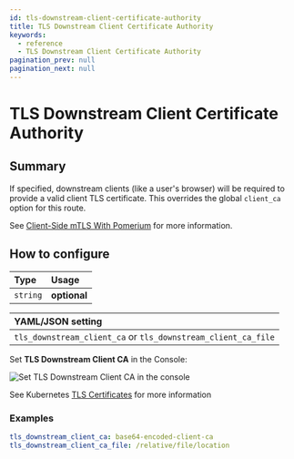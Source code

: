 ```yaml
---
id: tls-downstream-client-certificate-authority
title: TLS Downstream Client Certificate Authority
keywords:
  - reference
  - TLS Downstream Client Certificate Authority
pagination_prev: null
pagination_next: null
---
```



# TLS Downstream Client Certificate Authority

## Summary

If specified, downstream clients (like a user's browser) will be required to provide a valid client TLS certificate. This overrides the global `client_ca` option for this route.

See [Client-Side mTLS With Pomerium](/docs/concepts/mutual-auth.md) for more information.

## How to configure

| **Type** | **Usage**    |
| :------- | :----------- |
| `string` | **optional** |

<Tabs>
<TabItem value="Core" label="Core">

| **YAML**/**JSON** setting                                     |
| :------------------------------------------------------------ |
| `tls_downstream_client_ca` or `tls_downstream_client_ca_file` |

</TabItem>
<TabItem value="Enterprise" label="Enterprise">

Set **TLS Downstream Client CA** in the Console:

![Set TLS Downstream Client CA in the console](../img/routes/tls/route-tls-settings.png)

</TabItem>
<TabItem value="Kubernetes" label="Kubernetes">

See Kubernetes [TLS Certificates](/docs/deploy/k8s/ingress#tls-certificates) for more information

</TabItem>
</Tabs>

### Examples

```yaml
tls_downstream_client_ca: base64-encoded-client-ca
tls_downstream_client_ca_file: /relative/file/location
```
